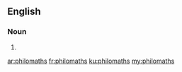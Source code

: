 ==English==

===Noun===
{{head|en|plural}}

# {{plural of|philomath|lang=en}}

[[ar:philomaths]]
[[fr:philomaths]]
[[ku:philomaths]]
[[my:philomaths]]